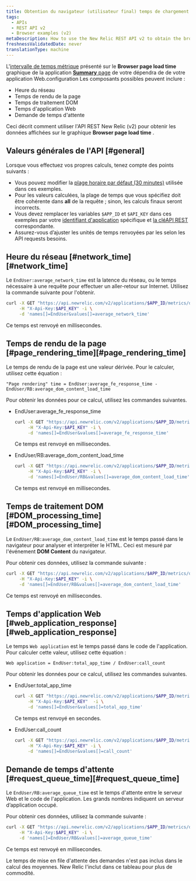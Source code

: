 ```yaml
---
title: Obtention du navigateur (utilisateur final) temps de chargement de page data (v2)
tags:
  - APIs
  - REST API v2
  - Browser examples (v2)
metaDescription: How to use the New Relic REST API v2 to obtain the browser transaction response time chart's data.
freshnessValidatedDate: never
translationType: machine
---
```


L&apos;[intervalle de temps métrique](/docs/data-analysis/metrics/analyze-your-metrics/data-collection-metric-timeslice-event-data#timeslice-data) présenté sur le <DNT>**Browser page load time**</DNT> graphique de la application [<DNT>**Summary**</DNT> page](/docs/browser/new-relic-browser/getting-started/browser-overview-website-performance-glance) de votre dépendra de de votre application Web.configuration Les composants possibles peuvent inclure :

* Heure du réseau
* Temps de rendu de la page
* Temps de traitement DOM
* Temps d&apos;application Web
* Demande de temps d&apos;attente

Ceci décrit comment utiliser l&apos;API REST New Relic (v2) pour obtenir les données affichées sur le graphique <DNT>**Browser page load time**</DNT> .

## Valeurs générales de l&apos;API [#general]

Lorsque vous effectuez vos propres calculs, tenez compte des points suivants :

* Vous pouvez modifier la [plage horaire par défaut (30 minutes)](/docs/apm/apis/requirements/specifying-time-range-api-v2#api-call) utilisée dans ces exemples.
* Pour les valeurs calculées, la plage de temps que vous spécifiez doit être cohérente dans <DNT>**all**</DNT> de la requête ; sinon, les calculs finaux seront incorrects.
* Vous devez remplacer les variables `$APP_ID` et `$API_KEY` dans ces exemples par votre [identifiant d&apos;application](/docs/apm/apis/requirements/identification-code) spécifique et [la cléAPI REST](/docs/apis/rest-api-v2/requirements/rest-api-key#viewing) correspondante.
* Assurez-vous d’ajuster les unités de temps renvoyées par les selon les API requests besoins.

## Heure du réseau [#network\_time][#network_time]

Le `EndUser:average_network_time` est la latence du réseau, ou le temps nécessaire à une requête pour effectuer un aller-retour sur Internet. Utilisez la commande suivante pour l&apos;obtenir.

```sh
curl -X GET "https://api.newrelic.com/v2/applications/$APP_ID/metrics/data.json" \
     -H "X-Api-Key:$API_KEY" -i \
     -d 'names[]=EndUser&values[]=average_network_time'
```

Ce temps est renvoyé en millisecondes.

## Temps de rendu de la page [#page\_rendering\_time][#page_rendering_time]

Le temps de rendu de la page est une valeur dérivée. Pour le calculer, utilisez cette équation :

```
"Page rendering" time = EndUser:average_fe_response_time - EndUser/RB:average_dom_content_load_time
```

Pour obtenir les données pour ce calcul, utilisez les commandes suivantes.

* EndUser:average\_fe\_response\_time

  ```sh
  curl -X GET "https://api.newrelic.com/v2/applications/$APP_ID/metrics/data.json" \
       -H "X-Api-Key:$API_KEY" -i \
       -d 'names[]=EndUser&values[]=average_fe_response_time'
  ```

  Ce temps est renvoyé en millisecondes.

* EndUser/RB:average\_dom\_content\_load\_time

  ```sh
  curl -X GET "https://api.newrelic.com/v2/applications/$APP_ID/metrics/data.json" \
       -H "X-Api-Key:$API_KEY" -i \
       -d 'names[]=EndUser/RB&values[]=average_dom_content_load_time'
  ```

  Ce temps est renvoyé en millisecondes.

## Temps de traitement DOM [#DOM\_processing\_time][#DOM_processing_time]

Le `EndUser/RB:average_dom_content_load_time` est le temps passé dans le navigateur pour analyser et interpréter le HTML. Ceci est mesuré par l&apos;événement <DNT>**DOM Content**</DNT> du navigateur.

Pour obtenir ces données, utilisez la commande suivante :

```sh
curl -X GET "https://api.newrelic.com/v2/applications/$APP_ID/metrics/data.json" \
     -H "X-Api-Key:$API_KEY" -i \
     -d 'names[]=EndUser/RB&values[]=average_dom_content_load_time'
```

Ce temps est renvoyé en millisecondes.

## Temps d&apos;application Web [#web\_application\_response][#web_application_response]

Le temps `Web application` est le temps passé dans le code de l&apos;application. Pour calculer cette valeur, utilisez cette équation :

```
Web application = EndUser:total_app_time / EndUser:call_count
```

Pour obtenir les données pour ce calcul, utilisez les commandes suivantes.

* EndUser:total\_app\_time

  ```sh
  curl -X GET "https://api.newrelic.com/v2/applications/$APP_ID/metrics/data.json" \
       -H "X-Api-Key:$API_KEY"  -i \
       -d 'names[]=EndUser&values[]=total_app_time'
  ```

  Ce temps est renvoyé en secondes.

* EndUser:call\_count

  ```sh
  curl -X GET "https://api.newrelic.com/v2/applications/$APP_ID/metrics/data.json" \
       -H "X-Api-Key:$API_KEY" -i \
       -d 'names[]=EndUser&values[]=call_count'
  ```

## Demande de temps d&apos;attente [#request\_queue\_time][#request_queue_time]

Le `EndUser/RB:average_queue_time` est le temps d&apos;attente entre le serveur Web et le code de l&apos;application. Les grands nombres indiquent un serveur d’application occupé.

Pour obtenir ces données, utilisez la commande suivante :

```sh
curl -X GET "https://api.newrelic.com/v2/applications/$APP_ID/metrics/data.json" \
     -H "X-Api-Key:$API_KEY" -i \
     -d 'names[]=EndUser/RB&values[]=average_queue_time'
```

Ce temps est renvoyé en millisecondes.

Le temps de mise en file d&apos;attente des demandes n&apos;est pas inclus dans le calcul des moyennes. New Relic l&apos;inclut dans ce tableau pour plus de commodité.